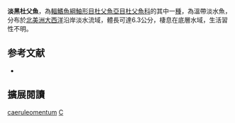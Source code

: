 {{Speciesbox
| name = 淡黑杜父魚
| image = Blue Ridge sculpin - Cottus caeruleomentum.jpg
| image_width = 250px
| status = LC
| status_system = IUCN3.1
| status_ref = <ref name = IUCN>{{Cite iucn | author = NatureServe | title = ''Cottus caeruleomentum'' | volume = 2013 | page = e.T202655A15362766 | date = 2013 | doi = 10.2305/IUCN.UK.2013-1.RLTS.T202655A15362766.en }}</ref>
| genus = Cottus
| species = caeruleomentum
| authority = Kinziger, Raesly & Neely, 2000
| synonyms = 
}}
'''淡黑杜父魚'''，為[[輻鰭魚綱|輻鰭魚綱]][[鮋形目|鮋形目]][[杜父魚亞目|杜父魚亞目]][[杜父魚科|杜父魚科]]的其中一[[種|種]]，為溫帶淡水魚，分布於[[北美洲|北美洲]][[大西洋|大西洋]]沿岸淡水流域，體長可達6.3公分，棲息在底層水域，生活習性不明。

== 参考文献 ==
*{{FishBase_species|genus=Cottus|species=caeruleomentum|year=2014|month=5}}

== 擴展閱讀 ==
{{refbegin}}
{{wikispecies-inline|Cottus caeruleomentum|淡黑杜父魚}}
{{refend}}
{{Taxonbar|from=Q6397515}}

[[Category:杜父魚屬|caeruleomentum]]
[[Category:2000年描述的鱼类|C]]

{{鮋形目小作品}}